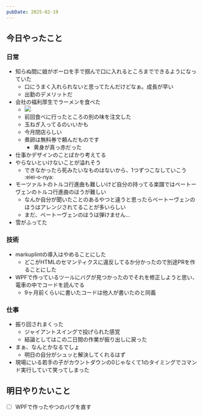 ```yaml
---
pubDate: 2025-02-19
---
```



## 今日やったこと

### 日常

- 知らぬ間に娘がボーロを手で掴んで口に入れるところまでできるようになっていた
	- 口にうまく入れられないと思ってたんだけどなぁ。成長が早い
	- 出勤のデメリットだ
- 会社の福利厚生でラーメンを食べた
	- ![](/images/daily/2025-02-19/img1.jpeg)
	- 前回食べに行ったところの別の味を注文した
	- 玉ねぎ入ってるのいいかも
	- 今月閉店らしい
	- 煮卵は無料券で頼んだものです
		- 黄身が真っ赤だった
- 仕事かデザインのことばかり考えてる
- やらないといけないことが溢れそう
	- できなかったら死みたいなものはないから、1つずつこなしていこう :eiei-o-nya:
- モーツァルトのトルコ行進曲も難しいけど自分の持ってる楽譜ではベートーヴェンのトルコ行進曲のほうが難しい
	- なんか自分が聞いたことのあるやつと違うと思ったらベートーヴェンのほうはアレンジされてることが多いらしい
	- まだ、ベートーヴェンのほうは弾けません...
- 雪がふってた


### 技術

- markuplintの導入はやめることにした
	- どこがHTMLのセマンティクスに違反してるか分かったので別途PRを作ることにした
- WPFで作っているツールにバグが見つかったのでそれを修正しようと思い、電車の中でコードを読んでる
	- 9ヶ月前くらいに書いたコードは他人が書いたのと同義

### 仕事

- 振り回されまくった
	- ジャイアントスイングで投げられた感覚
	- 結論としてはこの二日間の作業が振り出しに戻った
- まぁ、なんとかなるでしょ
	- 明日の自分がシュッと解決してくれるはず
- 現場にいる若手の子がカウントダウンの0じゃなくて1のタイミングでコマンド実行していて笑ってしまった


## 明日やりたいこと

- [ ] WPFで作ったやつのバグを直す
